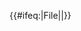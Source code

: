 {{imbox
| type      = license
| class = licensetpl
| image     = [[File:PD-icon.svg|64px|Public domain!]]
|imageright=[[File:Shuttle.svg|35px|火箭]]
| text      = 本作品由[[:zh:美國國家航空航天局|NASA]]創作，屬於'''[[:zh:公有領域|公有領域]]'''。根據NASA的版權政策：NASA的創作除非'''另有聲明'''否則不受版權保護。（參見：[[Template:PD-USGov]]，[https://www.nasa.gov/multimedia/guidelines/index.html NASA版權政策]或[https://www.jpl.nasa.gov/imagepolicy/ JPL圖像使用政策]）<br>
<small>'''警告:'''<br/>
* 使用[[w:NASA logo|NASA的logo]]，徽標等受到美國法律[https://www.govinfo.gov/app/details/CFR-2016-title14-vol5/CFR-2016-title14-vol5-part1221/summary 14 CFR 1221]的限制。
* NASA網站還提供大量來自[[:zh:蘇聯太空計劃|蘇聯]]/[[:zh:俄羅斯聯邦航天局|俄羅斯航天機構]]，以及其他非美國的太空機構的圖像。這些圖像''不一定''屬於公有領域。
* 根據[[:zh:哈勃空間望遠鏡|哈勃空間望遠鏡]]的數據制作的素材，如果不是明確聲明由[[:zh:空間望遠鏡研究所|STScI]]提供，則可能受到版權保護。[http://hubblesite.org/copyright/] 參看{{tl|PD-Hubble}}和{{tl|Cc-Hubble}}或{{tl|Spacetelescope.org}}。
* [[:zh:太陽和太陽風層探測器|SOHO (ESA & NASA)]]聯合項目的探測器所創作的所有內容受到著作權保護，並且進行非教育性質的商業應用需要授權。[https://sohowww.nascom.nasa.gov/data/summary/copyright.html]
* [[w:zh:每日一天文圖|每日一天文圖]]（APOD）網站的特色圖片可能受到著作權保護。[https://apod.nasa.gov/apod/lib/about_apod.html#srapply]
</small>
}}
<div style="display: none">
<span class="licensetpl_short">公共领域</span>
<span class="licensetpl_long">NASA图片，属于公共领域</span>
<span class="licensetpl_link">{{fullurl:{{FULLPAGENAME}}}}</span>
</div>
{{#ifeq:{{NAMESPACE}}|File|[[Category:美国公共领域图像|{{PAGENAME}}]]|}}<noinclude>

[[Category:美國政府版權模板|{{PAGENAME}}]]
</noinclude>